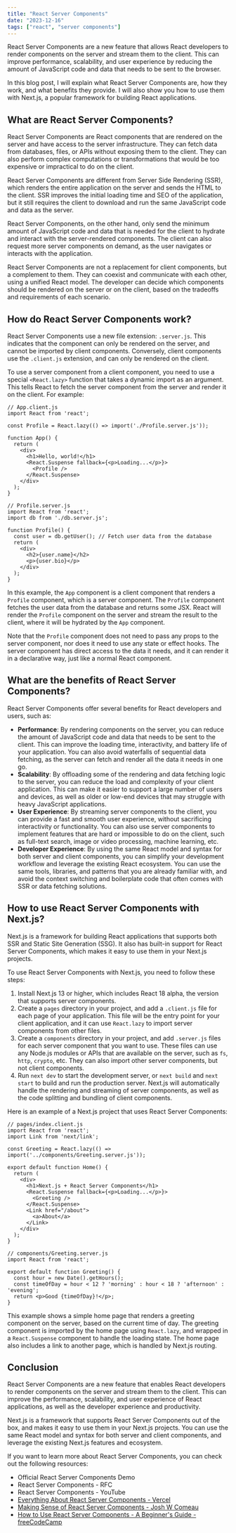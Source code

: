 ```yaml
---
title: "React Server Components"
date: "2023-12-16"
tags: ["react", "server components"]
---
```


React Server Components are a new feature that allows React developers to render components on the server and stream them to the client. This can improve performance, scalability, and user experience by reducing the amount of JavaScript code and data that needs to be sent to the browser.

In this blog post, I will explain what React Server Components are, how they work, and what benefits they provide. I will also show you how to use them with Next.js, a popular framework for building React applications.

## What are React Server Components?

React Server Components are React components that are rendered on the server and have access to the server infrastructure. They can fetch data from databases, files, or APIs without exposing them to the client. They can also perform complex computations or transformations that would be too expensive or impractical to do on the client.

React Server Components are different from Server Side Rendering (SSR), which renders the entire application on the server and sends the HTML to the client. SSR improves the initial loading time and SEO of the application, but it still requires the client to download and run the same JavaScript code and data as the server.

React Server Components, on the other hand, only send the minimum amount of JavaScript code and data that is needed for the client to hydrate and interact with the server-rendered components. The client can also request more server components on demand, as the user navigates or interacts with the application.

React Server Components are not a replacement for client components, but a complement to them. They can coexist and communicate with each other, using a unified React model. The developer can decide which components should be rendered on the server or on the client, based on the tradeoffs and requirements of each scenario.

## How do React Server Components work?

React Server Components use a new file extension: `.server.js`. This indicates that the component can only be rendered on the server, and cannot be imported by client components. Conversely, client components use the `.client.js` extension, and can only be rendered on the client.

To use a server component from a client component, you need to use a special `<React.lazy>` function that takes a dynamic import as an argument. This tells React to fetch the server component from the server and render it on the client. For example:

```
// App.client.js
import React from 'react';

const Profile = React.lazy(() => import('./Profile.server.js'));

function App() {
  return (
    <div>
      <h1>Hello, world!</h1>
      <React.Suspense fallback={<p>Loading...</p>}>
        <Profile />
      </React.Suspense>
    </div>
  );
}

```

```
// Profile.server.js
import React from 'react';
import db from './db.server.js';

function Profile() {
  const user = db.getUser(); // Fetch user data from the database
  return (
    <div>
      <h2>{user.name}</h2>
      <p>{user.bio}</p>
    </div>
  );
}

```

In this example, the `App` component is a client component that renders a `Profile` component, which is a server component. The `Profile` component fetches the user data from the database and returns some JSX. React will render the `Profile` component on the server and stream the result to the client, where it will be hydrated by the `App` component.

Note that the `Profile` component does not need to pass any props to the server component, nor does it need to use any state or effect hooks. The server component has direct access to the data it needs, and it can render it in a declarative way, just like a normal React component.

## What are the benefits of React Server Components?

React Server Components offer several benefits for React developers and users, such as:

- **Performance**: By rendering components on the server, you can reduce the amount of JavaScript code and data that needs to be sent to the client. This can improve the loading time, interactivity, and battery life of your application. You can also avoid waterfalls of sequential data fetching, as the server can fetch and render all the data it needs in one go.
- **Scalability**: By offloading some of the rendering and data fetching logic to the server, you can reduce the load and complexity of your client application. This can make it easier to support a large number of users and devices, as well as older or low-end devices that may struggle with heavy JavaScript applications.
- **User Experience**: By streaming server components to the client, you can provide a fast and smooth user experience, without sacrificing interactivity or functionality. You can also use server components to implement features that are hard or impossible to do on the client, such as full-text search, image or video processing, machine learning, etc.
- **Developer Experience**: By using the same React model and syntax for both server and client components, you can simplify your development workflow and leverage the existing React ecosystem. You can use the same tools, libraries, and patterns that you are already familiar with, and avoid the context switching and boilerplate code that often comes with SSR or data fetching solutions.

## How to use React Server Components with Next.js?

Next.js is a framework for building React applications that supports both SSR and Static Site Generation (SSG). It also has built-in support for React Server Components, which makes it easy to use them in your Next.js projects.

To use React Server Components with Next.js, you need to follow these steps:

1.  Install Next.js 13 or higher, which includes React 18 alpha, the version that supports server components.
2.  Create a `pages` directory in your project, and add a `.client.js` file for each page of your application. This file will be the entry point for your client application, and it can use `React.lazy` to import server components from other files.
3.  Create a `components` directory in your project, and add `.server.js` files for each server component that you want to use. These files can use any Node.js modules or APIs that are available on the server, such as `fs`, `http`, `crypto`, etc. They can also import other server components, but not client components.
4.  Run `next dev` to start the development server, or `next build` and `next start` to build and run the production server. Next.js will automatically handle the rendering and streaming of server components, as well as the code splitting and bundling of client components.

Here is an example of a Next.js project that uses React Server Components:

```
// pages/index.client.js
import React from 'react';
import Link from 'next/link';

const Greeting = React.lazy(() => import('../components/Greeting.server.js'));

export default function Home() {
  return (
    <div>
      <h1>Next.js + React Server Components</h1>
      <React.Suspense fallback={<p>Loading...</p>}>
        <Greeting />
      </React.Suspense>
      <Link href="/about">
        <a>About</a>
      </Link>
    </div>
  );
}

```

```
// components/Greeting.server.js
import React from 'react';

export default function Greeting() {
  const hour = new Date().getHours();
  const timeOfDay = hour < 12 ? 'morning' : hour < 18 ? 'afternoon' : 'evening';
  return <p>Good {timeOfDay}!</p>;
}

```

This example shows a simple home page that renders a greeting component on the server, based on the current time of day. The greeting component is imported by the home page using `React.lazy`, and wrapped in a `React.Suspense` component to handle the loading state. The home page also includes a link to another page, which is handled by Next.js routing.

## Conclusion

React Server Components are a new feature that enables React developers to render components on the server and stream them to the client. This can improve the performance, scalability, and user experience of React applications, as well as the developer experience and productivity.

Next.js is a framework that supports React Server Components out of the box, and makes it easy to use them in your Next.js projects. You can use the same React model and syntax for both server and client components, and leverage the existing Next.js features and ecosystem.

If you want to learn more about React Server Components, you can check out the following resources:

- Official React Server Components Demo
- React Server Components - RFC
- React Server Components - YouTube
- [Everything About React Server Components - Vercel](https://vercel.com/blog/everything-about-react-server-components)
- [Making Sense of React Server Components - Josh W Comeau](https://www.joshwcomeau.com/react/server-components/)
- [How to Use React Server Components - A Beginner's Guide - freeCodeCamp](https://www.freecodecamp.org/news/react-server-components-for-beginners/)
